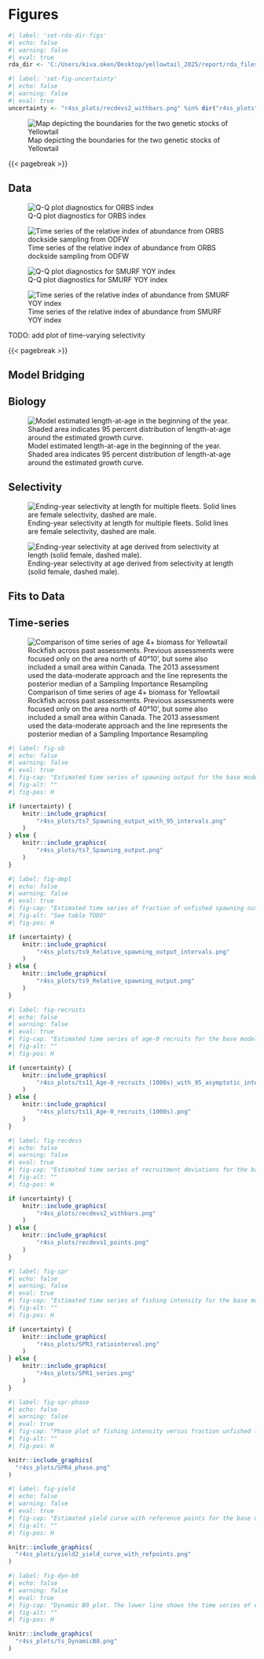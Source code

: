 # Figures 
 
```r
#| label: 'set-rda-dir-figs'
#| echo: false 
#| warning: false 
#| eval: true 
rda_dir <- 'C:/Users/kiva.oken/Desktop/yellowtail_2025/report/rda_files'
``` 

```r
#| label: 'set-fig-uncertainty'
#| echo: false 
#| warning: false 
#| eval: true 
uncertainty <- "r4ss_plots/recdevs2_withbars.png" %in% dir("r4ss_plots")
```

![Map depicting the boundaries for the two genetic stocks of Yellowtail](Figures/assess_region_map_v2.png){fig-alt='A map of the west coast of the U.S. depicting the distribution of the northern stock of yellowtail rockfish with a southern boundary at forty degrees and ten minutes and a northern boundary at the Washington state and Canada boundary.' #fig-assessregionmap}

{{< pagebreak >}}

## Data

![Q-Q plot diagnostics for ORBS index](Figures/ORBSqq.png){fig-alt='A q-q plot for the ORBS index depicting the sample quantiles on the y-axis and theorhetical quantiles on the x-axis. Data fit the one to one line well' #fig-orbsqq}

![Time series of the relative index of abundance from ORBS dockside sampling from ODFW](Figures/ORBSIndex.png){fig-alt='An annual relative index of abundance plotted from 2001 to 2024 with error bars' #fig-orbsindex}

![Q-Q plot diagnostics for SMURF YOY index](Figures/SMURFqq.png){fig-alt='A q-q plot for the SMURF index depicting the sample quantiles on the y-axis and theorhetical quantiles on the x-axis. Data fit the one to one line well' #fig-smurfqq}

![Time series of the relative index of abundance from SMURF YOY index](Figures/SMURFIndex.png){fig-alt='An annual relative index of abundance plotted from 2014 to 2024 with error bars' #fig-smurfindex}

TODO: add plot of time-varying selectivity

{{< pagebreak >}}

## Model Bridging

## Biology

![Model estimated length-at-age in the beginning of the year. Shaded area indicates 95 percent distribution of length-at-age around the estimated growth curve.](r4ss_plots\bio1_sizeatage.png){fig-alt='Growth curves for females and males diverge are similar up to about age 8 after which females are notably larger. For both sexes the growth asymptotes around age 20. See parameter table for growth parameters.' #fig-growth1}

## Selectivity

![Ending-year selectivity at length for multiple fleets. Solid lines are female selectivity, dashed are male.](r4ss_plots\sel01_multiple_fleets_length1.png){fig-alt='See the LEN\_SELEX table (with Factor = "Lsel") in Report.sso file for values.' #fig-sel-length}


![Ending-year selectivity at age derived from selectivity at length (solid female, dashed male).](r4ss_plots\sel01_multiple_fleets_length1.png){fig-alt='See the AGE\_SELEX table (with Factor = "Asel2") in Report.sso file for values.' #fig-sel-age}

## Fits to Data


## Time-series

![Comparison of time series of age 4+ biomass for Yellowtail Rockfish across past assessments. Previous assessments were focused only on the area north of 40°10', but some also included a small area within Canada. The 2013 assessment used the data-moderate approach and the line represents the posterior median of a Sampling Importance Resampling](Figures\historical_assessment_timeseries.png){fig-alt='A time series of 13 colored lines showing estimates from 9 different assessment. The majority of the lines had similar scale and declined at a similar rate in the 1970s and 80s, but whereas the assessments conducted between 1991 and 2005 show one-way trips, those conducted in 2013 and onward show increases starting between 1990 and 2000. The current base model shows a lower scale than the previous assessment.' #fig-historical}


```r
#| label: fig-sb
#| echo: false
#| warning: false
#| eval: true
#| fig-cap: "Estimated time series of spawning output for the base model."
#| fig-alt: ""
#| fig-pos: H

if (uncertainty) {
    knitr::include_graphics(
        "r4ss_plots/ts7_Spawning_output_with_95_intervals.png"
    )
} else {
    knitr::include_graphics(
        "r4ss_plots/ts7_Spawning_output.png"
    )
}
```


```r
#| label: fig-depl
#| echo: false
#| warning: false
#| eval: true
#| fig-cap: "Estimated time series of fraction of unfished spawning output for the base model."
#| fig-alt: "See table TODO"
#| fig-pos: H

if (uncertainty) {
    knitr::include_graphics(
        "r4ss_plots/ts9_Relative_spawning_output_intervals.png"
    )
} else {
    knitr::include_graphics(
        "r4ss_plots/ts9_Relative_spawning_output.png"
    )
}
```


```r
#| label: fig-recruits
#| echo: false
#| warning: false
#| eval: true
#| fig-cap: "Estimated time series of age-0 recruits for the base model."
#| fig-alt: ""
#| fig-pos: H

if (uncertainty) {
    knitr::include_graphics(
        "r4ss_plots/ts11_Age-0_recruits_(1000s)_with_95_asymptotic_intervals.png"
    )
} else {
    knitr::include_graphics(
        "r4ss_plots/ts11_Age-0_recruits_(1000s).png"
    )
}
```

\pagebreak


```r
#| label: fig-recdevs
#| echo: false
#| warning: false
#| eval: true
#| fig-cap: "Estimated time series of recruitment deviations for the base model."
#| fig-alt: ""
#| fig-pos: H

if (uncertainty) {
    knitr::include_graphics(
        "r4ss_plots/recdevs2_withbars.png"
    )
} else {
    knitr::include_graphics(
        "r4ss_plots/recdevs1_points.png"
    )
}

```

```r
#| label: fig-spr
#| echo: false
#| warning: false
#| eval: true
#| fig-cap: "Estimated time series of fishing intensity for the base model."
#| fig-alt: ""
#| fig-pos: H

if (uncertainty) {
    knitr::include_graphics(
        "r4ss_plots/SPR3_ratiointerval.png"
    )
} else {
    knitr::include_graphics(
        "r4ss_plots/SPR1_series.png"
    )
}
```


```r
#| label: fig-spr-phase
#| echo: false 
#| warning: false 
#| eval: true 
#| fig-cap: "Phase plot of fishing intensity versus fraction unfished for the base model."
#| fig-alt: ""
#| fig-pos: H

knitr::include_graphics(
  "r4ss_plots/SPR4_phase.png"
)

```


```r
#| label: fig-yield
#| echo: false 
#| warning: false 
#| eval: true 
#| fig-cap: "Estimated yield curve with reference points for the base model."
#| fig-alt: ""
#| fig-pos: H

knitr::include_graphics(
  "r4ss_plots/yield2_yield_curve_with_refpoints.png"
)

```



```r
#| label: fig-dyn-b0
#| echo: false 
#| warning: false 
#| eval: true 
#| fig-cap: "Dynamic B0 plot. The lower line shows the time series of estimated spawning output in the presence of fishing mortality. The upper line shows the time series that could occur under the same dynamics (including deviations in recruitment), but without fishing. The point at the left represents the unfished equilibrium."
#| fig-alt: ""
#| fig-pos: H

knitr::include_graphics(
  "r4ss_plots/ts_DynamicB0.png"
)

```
